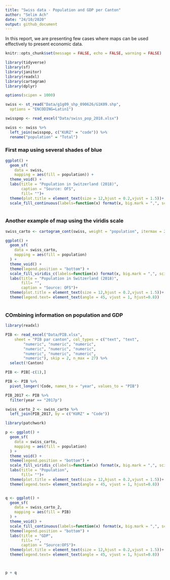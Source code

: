 ```yaml
---
title: "Swiss data - Population and GDP per Canton"
author: "Selim Ach"
date: "24/10/2020"
output: github_document
---
```


In this report, we are presenting few cases where maps can be used effectively to present economic data.

```r
knitr::opts_chunk$set(message = FALSE, echo = FALSE, warning = FALSE)
```

```r

library(tidyverse)
library(sf)
library(janitor)
library(readxl)
library(cartogram)
library(dplyr)

options(scipen = 1000)

swiss <- st_read("Data/g1g09_shp_090626/G1K09.shp",
  options = "ENCODING=Latin1")

swisspop <- read_excel("Data/swiss_pop_2018.xlsx")

swiss <- swiss %>%
  left_join(swisspop, c("KURZ" = "code")) %>%
  rename("population" = "Total")

```

### First map using several shades of blue

```r

ggplot() +
  geom_sf(
    data = swiss,
    mapping = aes(fill = population)) +
  theme_void() +
  labs(title = "Population in Switzerland (2018)",
       caption = "Source: OFS",
       fill= "")+
  theme(plot.title = element_text(size = 12,hjust = 0.2,vjust = 1.5))+
  scale_fill_continuous(labels=function(x) format(x, big.mark = ",", scientific = FALSE))
  
```

### Another example of map using the viridis scale

```r

swiss_carto <- cartogram_cont(swiss, weight = "population", itermax = 2)

ggplot() +
  geom_sf(
    data = swiss_carto,
    mapping = aes(fill = population)
  ) +
  theme_void() +
  theme(legend.position = "bottom") +
  scale_fill_viridis_c(labels=function(x) format(x, big.mark = ",", scientific = FALSE)) +
  labs(title = "Population in Switzerland (2018)",
       fill= "",
       caption = "Source: OFS")+
  theme(plot.title = element_text(size = 12,hjust = 0.2,vjust = 1.5))+
  theme(legend.text= element_text(angle = 45, vjust = 1, hjust=0.8))
  
```

### COmbining information on population and GDP

```r

library(readxl)

PIB <- read_excel("Data/PIB.xlsx", 
    sheet = "PIB par canton", col_types = c("text", "text", 
        "numeric", "numeric", "numeric", 
        "numeric", "numeric", "numeric", 
        "numeric", "numeric", "numeric", 
        "numeric"), skip = 2, n_max = 27) %>% 
  select(!Canton)

PIB <- PIB[-c(1),]

PIB <- PIB %>%
  pivot_longer(!Code, names_to = "year", values_to = "PIB")

PIB_2017 <- PIB %>% 
  filter(year == "2017p")

swiss_carto_2 <- swiss_carto %>% 
  left_join(PIB_2017, by = c("KURZ" = "Code"))


```


```r

library(patchwork)

p <- ggplot() +
  geom_sf(
    data = swiss_carto,
    mapping = aes(fill = population)
  ) +
  theme_void() +
  theme(legend.position = "bottom") +
  scale_fill_viridis_c(labels=function(x) format(x, big.mark = ",", scientific = FALSE)) +
  labs(title = "Population",
       fill= "")+
  theme(plot.title = element_text(size = 12,hjust = 0.2,vjust = 1.5))+
  theme(legend.text= element_text(angle = 45, vjust = 1, hjust=0.8))


q <- ggplot() +
  geom_sf(
    data = swiss_carto_2,
    mapping = aes(fill = PIB)
  ) +
  theme_void() +
  scale_fill_continuous(labels=function(x) format(x, big.mark = ",", scientific = FALSE))+
  theme(legend.position = "bottom") +
  labs(title = "GDP",
       fill= "",
       caption = "Source:OFS")+
  theme(plot.title = element_text(size = 12,hjust = 0.2,vjust = 1.5))+
  theme(legend.text= element_text(angle = 45, vjust = 1, hjust=0.8))



p + q

```

